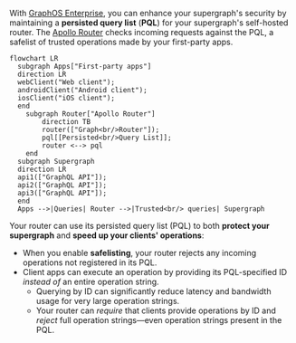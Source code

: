 With [GraphOS Enterprise](/graphos/enterprise/), you can enhance your supergraph's security by maintaining a **persisted query list** (**PQL**) for your supergraph's self-hosted router. The [Apollo Router](/router/) checks incoming requests against the PQL, a safelist of trusted operations made by your first-party apps.

```mermaid
flowchart LR
  subgraph Apps["First-party apps"]
  direction LR
  webClient("Web client");
  androidClient("Android client");
  iosClient("iOS client");
  end
    subgraph Router["Apollo Router"]
        direction TB
        router(["Graph<br/>Router"]);
        pql[[Persisted<br/>Query List]];
        router <--> pql
    end
  subgraph Supergraph
  direction LR
  api1(["GraphQL API"]);
  api2(["GraphQL API"]);
  api3(["GraphQL API"]);
  end
  Apps -->|Queries| Router -->|Trusted<br/> queries| Supergraph
```

Your router can use its persisted query list (PQL) to both **protect your supergraph** and **speed up your clients' operations**:

- When you enable **safelisting**, your router rejects any incoming operations not registered in its PQL.
- Client apps can execute an operation by providing its PQL-specified ID _instead of_ an entire operation string.
  - Querying by ID can significantly reduce latency and bandwidth usage for very large operation strings.
  - Your router can _require_ that clients provide operations by ID and _reject_ full operation strings—even operation strings present in the PQL.

